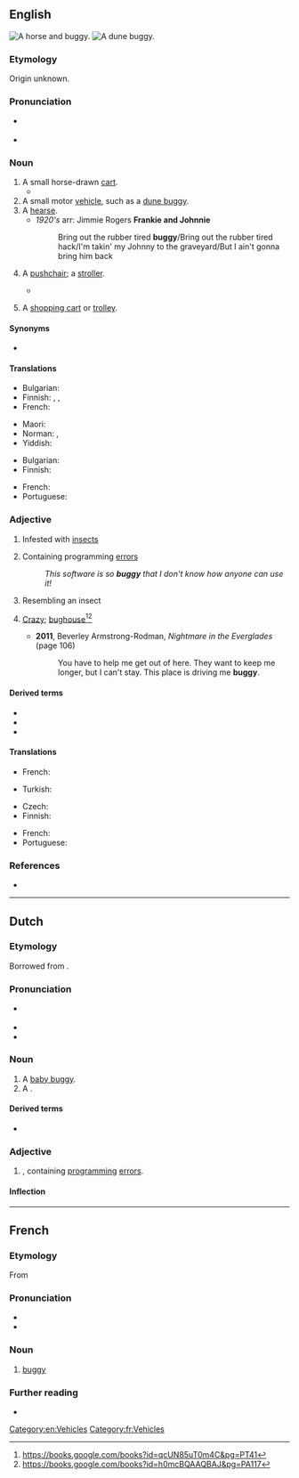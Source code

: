 ==English==
[[Image:Herr's Mill Covered Bridge and Buggy 2600px.jpg|thumb|A horse and buggy.]]
[[Image:Beach buggy 1.jpg|thumb|A dune buggy.]]

===Etymology===
Origin unknown.

===Pronunciation===
* {{a|UK}} {{IPA|en|/bʌ.ɡi/}}
* {{rhymes|en|ʌɡi}}

===Noun===
{{en-noun|buggies}}

# A small horse-drawn [[cart]].
#* {{quote-book|en|year=1898|author={{w|Winston Churchill (novelist)|Winston Churchill}}
|title={{w|The Celebrity}}|chapter=2
|passage=I had occasion […] to make a somewhat long business trip to Chicago, and on my return […] I&nbsp;found Farrar awaiting me in the railway station. He smiled his wonted fraction by way of greeting, […], and finally leading me to his '''buggy''', turned and drove out of town.}}
# A small motor [[vehicle]], such as a [[dune buggy]].
# A [[hearse]].
#* ''1920's'' arr: Jimmie Rogers <b>Frankie and Johnnie</b>
#*:Bring out the rubber tired <b>buggy</b>/Bring out the rubber tired hack/I'm takin' my Johnny to the graveyard/But I ain't gonna bring him back<!--not all this quote I'm sure of, being from memory-->
# {{lb|en|UK}} A [[pushchair]]; a [[stroller]].
#* {{quote-journal|en|date=2020 January 2|title=New entrance at [[Finsbury Park]]|journal=Rail|page=12|text=The wider station upgrade has provided lifts to the [[Piccadilly]] and [[Victoria]] lines, as well as [[Network Rail]] platforms, to make it easier for passengers with mobility needs, '''buggies''' or heavy luggage to use [[London Underground]].}}
# {{lb|en|Canada|southern US}} A [[shopping cart]] or [[trolley]].

====Synonyms====
* {{sense|pushchair}} {{l|en|stroller}}

====Translations====
{{trans-top|A small horse-drawn cart}}
* Bulgarian: {{t|bg|кабриолет|m}}
* Finnish: {{t+|fi|vaunut}}, {{t+|fi|rattaat}}, {{t+|fi|kärryt}}
* French: {{t+|fr|calèche|f}}
{{trans-mid}}
* Maori: {{t|mi|paki}}
* Norman: {{t|nrf|tchéthiole|f}} {{qual|Jersey}}, {{t|nrf|cariole|f}} {{qual|Guernsey}}
* Yiddish: {{t|yi|פֿור|m}}
{{trans-bottom}}

{{trans-top|A small motor vehicle, such as a dune buggy}}
* Bulgarian: {{t|bg|бъги|n}}
* Finnish: {{t+|fi|mönkijä}}
{{trans-mid}}
* French: {{t+|fr|quad|m}}
* Portuguese: {{t+|pt|bugue|m}}
{{trans-bottom}}

{{trans-see|pushchair}}

{{trans-see|shopping cart}}

===Adjective===
{{en-adj|er}}

# Infested with [[insect]]s
# {{lb|en|computing}} Containing programming [[error]]s
#: ''This software is so '''buggy''' that I don't know how anyone can use it!''
# Resembling an insect
# {{lb|en|slang}} [[crazy|Crazy]]; [[bughouse]]<ref>https://books.google.com/books?id=qcUN85uT0m4C&pg=PT41</ref><ref>https://books.google.com/books?id=h0mcBQAAQBAJ&pg=PA117</ref>
#* '''2011''', Beverley Armstrong-Rodman, ''Nightmare in the Everglades'' (page 106)
#*: You have to help me get out of here. They want to keep me longer, but I can't stay. This place is driving me '''buggy'''.

====Derived terms====
* {{l|en|baby buggy}}
* {{l|en|bugginess}}
* {{l|en|buggy eyes}}

====Translations====
{{trans-top|infested with insects}}
* French: {{t+|fr|infesté|m}}
{{trans-mid}}
* Turkish: {{t+|tr|böcekli}}
{{trans-bottom}}

{{trans-top|containing programming errors}}
* Czech: {{t|cs|chybový|m}}
* Finnish: {{t|fi|buginen}}
{{trans-mid}}
* French: {{t+|fr|buggé|m}}
* Portuguese: {{t+|pt|bugado}}
{{trans-bottom}}

===References===
* {{R:Lexico}}
{{reflist}}

[[Category:en:Vehicles]]

----

==Dutch==
{{wikipedia|lang=nl}}

===Etymology===
Borrowed from {{bor|nl|en|buggy}}.

===Pronunciation===
* {{a|NL}} {{IPA|nl|/ˈbʏ.ɡi/}}
* {{audio|nl|Nl-buggy.ogg|Audio}}
* {{hyphenation|nl|bug|gy}}

===Noun===
{{nl-noun|m|-'s|buggy'tje}}

# A [[baby buggy]].
# A {{l|en|buggy}} {{gloss|small motor vehicle}}.

====Derived terms====
* {{l|nl|strandbuggy}}

===Adjective===
{{nl-adj|-}}

# {{l|en|buggy|Buggy}}, containing [[program]]ming [[error]]s.

====Inflection====
{{nl-decl-adj|buggy|-}}

----

==French==

===Etymology===
From {{der|fr|en|buggy}}

===Pronunciation===
* {{fr-IPA|beugui}}
* {{audio|fr|Fr-Paris--buggy.ogg|Audio (Paris)}}

===Noun===
{{fr-noun|m|buggies|buggys}}

# [[#English|buggy]] {{gloss|small vehicle}}

===Further reading===
* {{R:TLFi}}

[[Category:fr:Vehicles]]